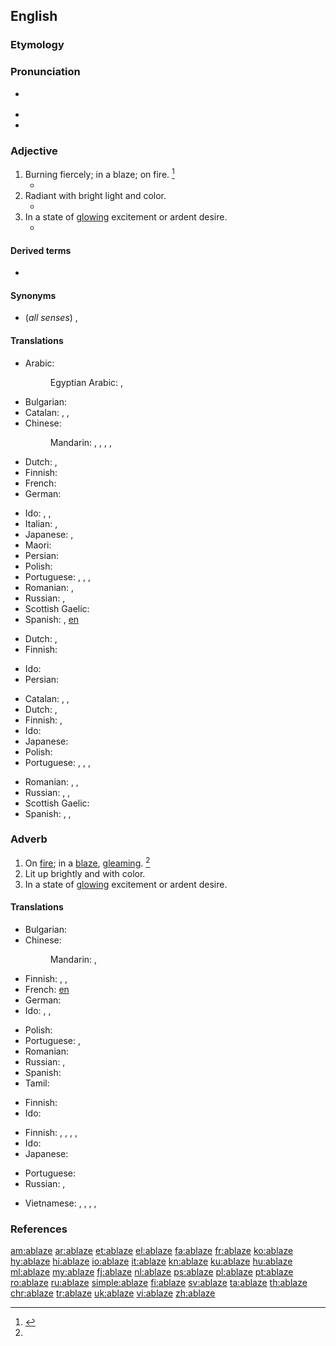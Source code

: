 ==English==

===Etymology===
{{prefix|a|blaze|t1=on, in|t2=flame|lang=en}}

===Pronunciation===
* {{a|US}} {{IPA|/əˈbleɪz/|lang=en}}
* {{rhymes|eɪz|lang=en}}
* {{audio|en-us-ablaze.ogg|Audio (US)|lang=en}}

===Adjective===
{{en-adj}}

# Burning fiercely; in a blaze; on fire. {{defdate|Early 19th century.}}<ref name=SOED>{{R:SOED5|page=5}}</ref>
#* {{quote-journal
|date=October 23, 2011
|author=Phil McNulty
|title=Man Utd 1 - 6 Man City
|work=BBC Sport
|url=http://news.bbc.co.uk/sport2/hi/football/15325536.stm
|page=
|passage=Mario Balotelli, in the headlines for accidentally setting his house '''ablaze''' with fireworks, put City on their way with goals either side of the interval as United struggled to contain the array of attacking talent in front of them.}}
# Radiant with bright light and color.
#* {{quote-book|passage=All '''ablaze''' with crimson and gold.|author={{w|Henry Wadsworth Longfellow}}|year=1872|title=Christus: A Mystery}}
# In a state of [[glowing]] excitement or ardent desire.
#* {{quote-book|passage=The young Cambridge democrats were all '''ablaze''' to assist Torrijos.|author={{w|Thomas Carlyle}}|title=The Life of John Sterling|year=1851}}

====Derived terms====
* {{l|en|set the world ablaze}}

====Synonyms====
* (''all senses'') {{l|en|afire}}, {{l|en|aflame}}

====Translations====
{{trans-top|on fire}}
* Arabic: {{t|ar|مُشْتَعِل|m}}
*: Egyptian Arabic: {{t|arz|والع|m|tr=wāleʕ|sc=Arab}}, {{t|arz|مشعلل|m|tr=mešaʕlel|sc=Arab}}
* Bulgarian: {{t|bg|пламнал, лумнал}}
* Catalan: {{t|ca|rogent}}, {{t|ca|cremant}}, {{t+|ca|ardent}}
* Chinese:
*: Mandarin: {{t+|cmn|燃燒|sc=Hani}}, {{t+|cmn|燃烧|tr=ránshāo|sc=Hani}}, {{t+|cmn|起火|tr=qǐhuǒ|sc=Hani}}, {{t+|cmn|著火|sc=Hani}}, {{t+|cmn|着火|tr=zháohuǒ|sc=Hani}}
* Dutch: {{t|nl|in lichterlaaie}}, {{t|nl|in vuur en vlam}}
* Finnish: {{t+|fi|palava}}
* French: {{t+|fr|embrasé}}
* German: {{t+|de|lodernd}}
{{trans-mid}}
* Ido: {{t+|io|brulanta}}, {{t+|io|flamoza}}, {{t+|io|fairoza}}
* Italian: {{t|it|in fiamme}}, {{t+|it|fiammeggiante}}
* Japanese: {{t+|ja|燃える|tr=moete iru|alt=燃えている}}, {{t+|ja|着火|tr=ちゃっか, chakka|sc=Jpan}}
* Maori: {{t|mi|pūkauri}}
* Persian: {{t|fa|شعله‌ور|tr=šo'levar|sc=fa-Arab}}
* Polish: {{t|pl|w ogniu}}
* Portuguese: {{t+|pt|em}} {{t|pt|chamas}}, {{t+|pt|em}} {{t|pt|brasas}}, {{t+|pt|queimando}}, {{t+|pt|ardente}}
* Romanian: {{t|ro|în flăcări}}, {{t+|ro|aprins}}
* Russian: {{t+|ru|гореть|alt=горя́щий}} {{qualifier|on fire}}, {{t+|ru|сверкать|alt=сверка́ющий}} {{qualifier|gleaming}}
* Scottish Gaelic: {{t|gd|lasrach}}
* Spanish: {{t+|es|ardiendo}}, [[en]] {{t+|es|llama|alt=llamas}}
{{trans-bottom}}

{{trans-top|radiant with bright light and color}}
* Dutch: {{t+|nl|stralend}}, {{t|nl|flonkerend}}
* Finnish: {{t+|fi|hehkuva}}
{{trans-mid}}
* Ido: {{t+|io|brilanta}}
* Persian: {{t+|fa|فروزان|tr=fruzān|sc=fa-Arab}}
{{trans-bottom}}

{{trans-top|in a state of glowing excitement}}
* Catalan: {{t|ca|rogent}}, {{t|ca|cremant}}, {{t+|ca|ardent}}
* Dutch: {{t|nl|vol gloed}}, {{t+|nl|opgewonden}}
* Finnish: {{t+|fi|innokas}}, {{t+|fi|kiihkeä}}
* Ido: {{t+|io|flamoza}}
* Japanese: {{t+|ja|興奮|tr=kōfun shite iru|alt=興奮している}}
* Polish: {{t|pl|rozjarzony}}
* Portuguese: {{t+|pt|ardente}}, {{t+|pt|brilhante}}, {{t+|pt|radiante}}, {{t+|pt|resplandecente}}
{{trans-mid}}
* Romanian: {{t|ro|strălucind}}, {{t|ro|scânteind}}, {{t+|ro|lucitor}}
* Russian: {{t+|ru|возбуждённый}}, {{t+|ru|пы́лкий}}, {{t+|ru|гореть|alt=горя́щий}}
* Scottish Gaelic: {{t|gd|lasrach}}
* Spanish: {{t|es|radiante}}, {{t+|es|ardiente}}, {{t+|es|resplandeciente}}
{{trans-bottom}}

===Adverb===
{{en-adv}}

# On [[fire]]; in a [[blaze]], [[gleaming]]. {{defdate|Early 19th century.}}<ref name=SOED/>
# Lit up brightly and with color.
# In a state of [[glowing]] excitement or ardent desire.

====Translations====
{{trans-top|on fire}}
* Bulgarian: {{t|bg|пламвам, лумвам}}
* Chinese:
*: Mandarin: {{t+|cmn|熾|sc=Hani}}, {{t+|cmn|炽|tr=chì|sc=Hani}}
* Finnish: {{t|fi|tulessa}}, {{t|fi|liekeissä}}, {{t|fi|ilmiliekeissä}}
* French: [[en]] {{t+|fr|flamme|alt=flammes}}
* German: {{t-check|de|[[in]] [[Flamme]]n}}
* Ido: {{t|io|flamoze}}, {{t|io|fairoze}}, {{t|io|brulante}}
{{trans-mid}}
* Polish: {{t|pl|w ogniu}}
* Portuguese: {{t+|pt|ardendo}}, {{t+|pt|queimando}}
* Romanian: {{t|ro|în flăcări}}
* Russian: {{t-check|ru|[[в]] [[огонь|огне́]]}} {{attention|ru|2=was "[[в]] [[огонь|огне]]" - assumed sum-of-parts; if an idiom, remove the wikilinks to the individual words. see [[User:Kephir/gadgets/xte#Translation_fixing]]}}, {{t+|ru|гореть|alt=горя́щий}}
* Spanish: {{t+|es|llama|alt=en llamas}}
* Tamil: {{t|ta|theeyil|sc=Taml}}
{{trans-bottom}}

{{trans-top|lit up brightly and with color}}
* Finnish: {{t|fi|[[kirkkaasti]] [[valaistu]]}}
* Ido: {{t+|io|brilante}}
{{trans-mid}}
{{trans-bottom}}

{{trans-top|glowing with excitement}}
* Finnish: {{t+|fi|innokkaasti}}, {{t+|fi|innoissaan}}, {{t|fi|intoa täynnä}}, {{t+|fi|kiihkeästi}}, {{t|fi|palavasti}}
* Ido: {{t|io|flamoze}}
* Japanese: {{t|ja|輝く|tr=かがやいている, kagayaite iru|alt=輝いている|sc=Jpan}}
{{trans-mid}}
* Portuguese: {{t+|pt|brilhando}}
* Russian: {{t-check|ru|[[в]] [[пыл|пылу́]]}} {{attention|ru|2=was "[[в]] [[пыл|пылу]]" - assumed sum-of-parts; if an idiom, remove the wikilinks to the individual words. see [[User:Kephir/gadgets/xte#Translation_fixing]]}}, {{t+|ru|пылать|alt=пыла́ющий}}
{{trans-bottom}}

{{checktrans-top}}
* Vietnamese: {{t-check|vi|rực cháy}}, {{t-check|vi|bốc cháy}}, {{t-check|vi|sáng chói lọi}}, {{t-check|vi|bừng bừng}}, {{t-check|vi|rừng rực}}
{{trans-bottom}}

===References===
<references/>

[[am:ablaze]]
[[ar:ablaze]]
[[et:ablaze]]
[[el:ablaze]]
[[fa:ablaze]]
[[fr:ablaze]]
[[ko:ablaze]]
[[hy:ablaze]]
[[hi:ablaze]]
[[io:ablaze]]
[[it:ablaze]]
[[kn:ablaze]]
[[ku:ablaze]]
[[hu:ablaze]]
[[ml:ablaze]]
[[my:ablaze]]
[[fj:ablaze]]
[[nl:ablaze]]
[[ps:ablaze]]
[[pl:ablaze]]
[[pt:ablaze]]
[[ro:ablaze]]
[[ru:ablaze]]
[[simple:ablaze]]
[[fi:ablaze]]
[[sv:ablaze]]
[[ta:ablaze]]
[[th:ablaze]]
[[chr:ablaze]]
[[tr:ablaze]]
[[uk:ablaze]]
[[vi:ablaze]]
[[zh:ablaze]]